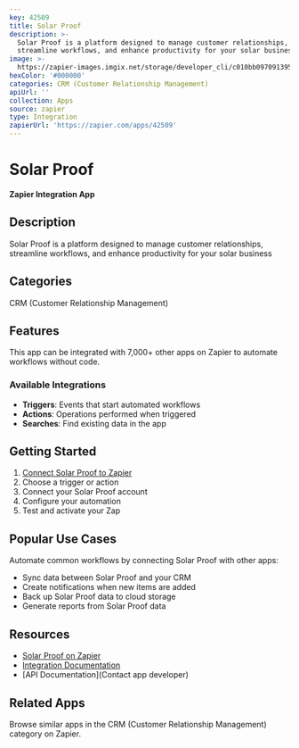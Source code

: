 ```yaml
---
key: 42509
title: Solar Proof
description: >-
  Solar Proof is a platform designed to manage customer relationships,
  streamline workflows, and enhance productivity for your solar business
image: >-
  https://zapier-images.imgix.net/storage/developer_cli/c010bb0970913953e36cab3da86ac888_2.png?auto=format%2Ccompress&ixlib=python-3.0.0&q=50
hexColor: '#000000'
categories: CRM (Customer Relationship Management)
apiUrl: ''
collection: Apps
source: zapier
type: Integration
zapierUrl: 'https://zapier.com/apps/42509'
---
```

# Solar Proof

**Zapier Integration App**

## Description

Solar Proof is a platform designed to manage customer relationships, streamline workflows, and enhance productivity for your solar business

## Categories

CRM (Customer Relationship Management)

## Features

This app can be integrated with 7,000+ other apps on Zapier to automate workflows without code.

### Available Integrations

- **Triggers**: Events that start automated workflows
- **Actions**: Operations performed when triggered
- **Searches**: Find existing data in the app

## Getting Started

1. [Connect Solar Proof to Zapier](https://zapier.com/apps/42509)
2. Choose a trigger or action
3. Connect your Solar Proof account
4. Configure your automation
5. Test and activate your Zap

## Popular Use Cases

Automate common workflows by connecting Solar Proof with other apps:

- Sync data between Solar Proof and your CRM
- Create notifications when new items are added
- Back up Solar Proof data to cloud storage
- Generate reports from Solar Proof data

## Resources

- [Solar Proof on Zapier](https://zapier.com/apps/42509)
- [Integration Documentation](https://zapier.com/apps/42509/integrations)
- [API Documentation](Contact app developer)

## Related Apps

Browse similar apps in the CRM (Customer Relationship Management) category on Zapier.
